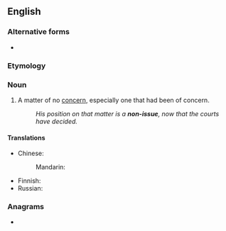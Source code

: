 {{also|nonissue}}
==English==

===Alternative forms===
* {{l|en|nonissue}}

===Etymology===
{{prefix|en|non|issue}}

===Noun===
{{en-noun}}

# A matter of no [[concern]], especially one that had been of concern.
#: ''His position on that matter is a '''non-issue''', now that the courts have decided.''

====Translations====
{{trans-top|matter of no concern}}
* Chinese:
*: Mandarin: {{t-needed|cmn}}
{{trans-mid}}
* Finnish: {{t|fi|[[ei]] [[merkitse]] [[mitään]]}} {{qualifier|is of no concern}}
* Russian: {{t-needed|ru}}
{{trans-bottom}}

===Anagrams===
* {{l|en|noniuses}}
